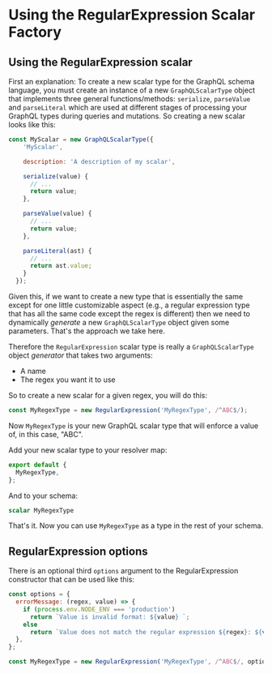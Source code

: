 # Using the RegularExpression Scalar Factory

## Using the RegularExpression scalar

First an explanation: To create a new scalar type for the GraphQL schema language, you must create an instance of a new `GraphQLScalarType` object that implements three general functions/methods:
`serialize`, `parseValue` and `parseLiteral` which are used at different stages of processing your
GraphQL types during queries and mutations. So creating a new scalar looks like this:

```javascript
const MyScalar = new GraphQLScalarType({
    'MyScalar',

    description: 'A description of my scalar',

    serialize(value) {
      // ...
      return value;
    },

    parseValue(value) {
      // ...
      return value;
    },

    parseLiteral(ast) {
      // ...
      return ast.value;
    }
  });
```

Given this, if we want to create a new type that is essentially the same except for one little
customizable aspect (e.g., a regular expression type that has all the same code except the regex is
different) then we need to dynamically _generate_ a new `GraphQLScalarType` object given some
parameters. That's the approach we take here.

Therefore the `RegularExpression` scalar type is really a `GraphQLScalarType` object _generator_
that takes two arguments:

- A name
- The regex you want it to use

So to create a new scalar for a given regex, you will do this:

```javascript
const MyRegexType = new RegularExpression('MyRegexType', /^ABC$/);
```

Now `MyRegexType` is your new GraphQL scalar type that will enforce a value of, in this case, "ABC".

Add your new scalar type to your resolver map:

```javascript filename="resolver.js"
export default {
  MyRegexType,
};
```

And to your schema:

```graphql filename="schema.graphql"
scalar MyRegexType
```

That's it. Now you can use `MyRegexType` as a type in the rest of your schema.

## RegularExpression options

There is an optional third `options` argument to the RegularExpression constructor that can be used like this:

```javascript
const options = {
  errorMessage: (regex, value) => {
    if (process.env.NODE_ENV === 'production')
      return `Value is invalid format: ${value} `;
    else
      return `Value does not match the regular expression ${regex}: ${value}`;
  },
};

const MyRegexType = new RegularExpression('MyRegexType', /^ABC$/, options);
```
